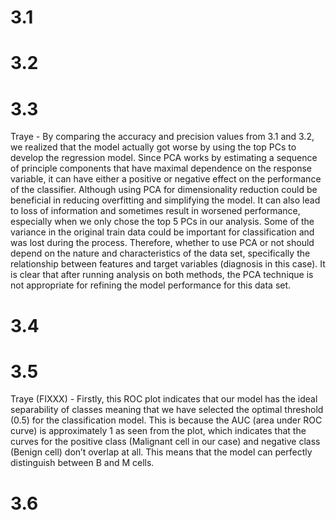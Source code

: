 # 3.1

# 3.2 

# 3.3
Traye - By comparing the accuracy and precision values from 3.1 and 3.2, we realized that the model actually got worse by using the top PCs to develop the regression model. Since PCA works by estimating a sequence of principle components that have maximal dependence on the response variable, it can have either a positive or negative effect on the performance of the classifier. Although using PCA for dimensionality reduction could be beneficial in reducing overfitting and simplifying the model. It can also lead to loss of information and sometimes result in worsened performance, especially when we only chose the top 5 PCs in our analysis. Some of the variance in the original train data could be important for classification and was lost during the process. Therefore, whether to use PCA or not should depend on the nature and characteristics of the data set, specifically the relationship between features and target variables (diagnosis in this case). It is clear that after running analysis on both methods, the PCA technique is not appropriate for refining the model performance for this data set. 

# 3.4

# 3.5
Traye (FIXXX) - Firstly, this ROC plot indicates that our model has the ideal separability of classes meaning that we have selected the optimal threshold (0.5) for the classification model. This is because the AUC (area under ROC curve) is approximately 1 as seen from the plot, which indicates that the curves for the positive class (Malignant cell in our case) and negative class (Benign cell) don't overlap at all. This means that the model can perfectly distinguish between B and M cells. 

# 3.6

